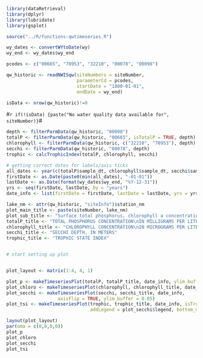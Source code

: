 
```r
library(dataRetrieval)
library(dplyr)
library(lubridate)
library(gsplot)

source("../R/functions-qwtimeseries.R")
```

```r
wy_dates <- convertWYtoDate(wy)
wy_end <- wy_dates$wy_end

pcodes <- c("00665", "70953", "32210", "00078", "00098")

qw_historic <- readNWISqw(siteNumbers = siteNumber, 
                          parameterCd = pcodes,
                          startDate = "1800-01-01", 
                          endDate = wy_end)

isData <- nrow(qw_historic)!=0

```

#`r if(!isData) {paste("No water quality data available for", siteNumber)}`#

```r
depth <- filterParmData(qw_historic, "00098")
totalP <- filterParmData(qw_historic, "00665", isTotalP = TRUE, depth) 
chlorophyll <- filterParmData(qw_historic, c("32210", "70953"), depth)
secchi <- filterParmData(qw_historic, "00078", depth)
trophic <- calcTrophicIndex(totalP, chlorophyll, secchi)

# getting correct dates for labels/axis ticks
all_dates <- year(c(totalP$sample_dt, chlorophyll$sample_dt, secchi$sample_dt, trophic$sample_dt))
firstDate <- as.Date(paste0(min(all_dates), "-01-01"))
lastDate <- as.Date(format(wy_dates$wy_end, "%Y-12-31"))
yrs <- seq(firstDate, lastDate, by = "years")
date_info <- list(firstDate = firstDate, lastDate = lastDate, yrs = yrs)

lake_nm <- attr(qw_historic, "siteInfo")$station_nm
plot_main_title <- paste(siteNumber, lake_nm)
plot_sub_title <- "Surface total phosphorus, chlorophyll a concentrations, Secchi depths, and TSI data"
totalP_title <- "TOTAL PHOSPHORUS CONCENTRATION\nIN MILLIGRAMS PER LITER"
chlorophyll_title <- "CHLOROPHYLL CONCENTRATION\nIN MICROGRAMS PER LITER"
secchi_title <- "SECCHI DEPTH, IN METERS"
trophic_title <- "TROPHIC STATE INDEX"


# start setting up plot


plot_layout <- matrix(1:4, 4, 1)

plot_p <- makeTimeseriesPlot(totalP, totalP_title, date_info, ylim_buffer = 0.05, plot_main_title = plot_main_title, plot_sub_title = plot_sub_title, top_margin = 8)
plot_chloro <- makeTimeseriesPlot(chlorophyll, chlorophyll_title, date_info, ylim_buffer = 0.05)
plot_secchi <- makeTimeseriesPlot(secchi, secchi_title, date_info,
                   axisFlip = TRUE, ylim_buffer = 0.05)
plot_tsi <- makeTimeseriesPlot(trophic, trophic_title, date_info, isTrophicIndex = TRUE,
                               addLegend = plot_secchi$legend, bottom_margin = 8)

layout(plot_layout)
par(oma = c(0,0,0,0))
plot_p
plot_chloro
plot_secchi
plot_tsi

```

